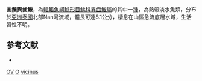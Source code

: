 {{Speciesbox 
| genus = Oreoglanis
| species = vicinus
| status = DD
| status_system = IUCN3.1
| authority = [[Vidthayanon|Vidthayanon]], [[Saenjundaeng|Saenjundaeng]] & [[Ng|Ng]], 2009
}}
'''圓鬚異齒鰋'''，為[[輻鰭魚綱|輻鰭魚綱]][[鯰形目|鯰形目]][[鮡科|鮡科]][[異齒鰋屬|異齒鰋屬]]的其中一[[種|種]]，為熱帶淡水魚類，分布於[[亞洲|亞洲]][[泰國|泰國]]北部Nan河流域，體長可達8.1公分，棲息在山區急流底層水域，生活習性不明。

==参考文献==
*{{FishBase_species|genus=Oreoglanis|species=vicinus|year=2015|month=3}}

{{Taxonbar}}

[[Category:IUCN红色名录数据缺乏物种|OV]]
[[Category:2009年描述的鱼类|O]]
[[Category:異齒鰋屬|vicinus]]